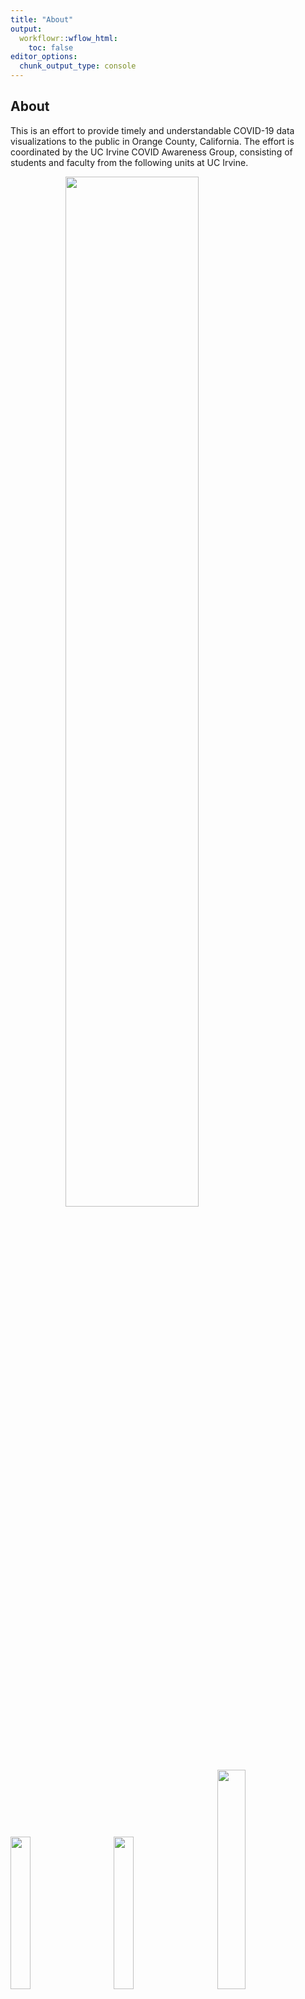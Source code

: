 ```yaml
---
title: "About"
output:
  workflowr::wflow_html:
    toc: false
editor_options:
  chunk_output_type: console
---
```

<style type="text/css">
.center {
  display: block;
  margin-left: auto;
  margin-right: auto;
  width: 65%;
</style>
<style type="text/css">
.centernotshrink {
  display: block;
  margin-left: auto;
  margin-right: auto;
  width: 100%;
}
</style>

## About

This is an effort to provide timely and understandable COVID-19 data visualizations to the public in Orange County, California. The effort is coordinated by the UC Irvine COVID Awareness Group, consisting of students and faculty from the following units at UC Irvine. 


<a href="https://www.stat.uci.edu" target="_blank"><img src = "assets/UCI14_2Line_ICS_Dept_Stats_blue.png" class="center"/></a>

<div class="centernotshrink">
<a href="http://publichealth.uci.edu/ph/_home/" target="_blank"><img src = "assets/UCI14_FLS_PubHealth_Blue.png"/ width="25%"></a>&nbsp;&nbsp;&nbsp;&nbsp;&nbsp;&nbsp;&nbsp;&nbsp;&nbsp;
<a href="https://cvr.bio.uci.edu" target="_blank"><img src = "assets/UCi17_CtrVirusResearch_blue.png"/ width="25%"></a>&nbsp;&nbsp;&nbsp;&nbsp;&nbsp;&nbsp;&nbsp;&nbsp;&nbsp;
<a href="https://infectiousdiseaseinitiative.uci.edu" target="_blank"><img src = "assets/U
CI19_Infectious_Disease_Science_Int_2L_blue.png"/ width="30%"></a>
</div>

### UC Irvine COVID Awareness Group Members: 
Damon Bayer, Bernadette Boden-Albala, Isaac Goldstein, Suellen Hopfer, Markelle Kelly, Rachel Longjohn, Vladimir Minin, Andrew Noymer, Daniel M. Parker, Padhraic Smyth.


### Contact information: 
If you would like to know more about technical details and/or to join the group, get in touch with  [Prof. Vladimir Minin](http://vnminin.github.io). For general media inquiries contact [Prof. Suellen Hopfer](https://www.faculty.uci.edu/profile.cfm?faculty_id=6369) and/or [Prof. Andrew Noymer](https://www.faculty.uci.edu/profile.cfm?faculty_id=5373).
If you are a media organization and would like to use our images, you do not need to ask for permission. Just don't forget to acknowledge UC Irvine COVID Awareness Group. 
The content of this site is licensed under the most permissive creative commons license (click on License tab in the navigation bar to learn more). 

## Methodology

### Moving Averages
Our figures present 7 day moving averages. This means that, for cases on July 7th, for example, we report the average number of cases per million people during the period July 1st to July 7th. On July 8th, we report the average number of cases per million people during the period July 2nd to July 8th, etc. We use moving averages as opposed to raw data (such as the actual number of cases per million people on July 7th) because cases can increase or decrease dramatically on a particular day, making it difficult to see trends in the time series of interest. Moving averages help highlight these trends more clearly.

<!-- ### Cases/Deaths/Hospitalizations per Million People -->
In order to calculate, for example, cases per million people, we take the number of cases reported in a county for a day, divide by the 2019 census population for that county and then multiply by 1 million. We do this because different counties have very different population sizes (Los Angeles County has approximately 10 million while Orange County has approximately 3 million) and we want to provide numbers which are comparable across counties.

### Testing Data
The number of daily new cases depends not only on the number of infected individuals in the population, but also on the number of tests performed. 
It would be much better to plot the positivity ratio (positive cases divided by the total number of tests) instead of cases.
Unfortunately, the number of Covid-19 diagnostic tests performed in a day is not available at a county level from the [California Open Data Portal](https://data.ca.gov/group/covid-19) at this time. 
LA and OC counties do have testing data available ([LA COVID-19 data](http://dashboard.publichealth.lacounty.gov/covid19_surveillance_dashboard/), [OC COVID-19 Data](https://data-ocpw.opendata.arcgis.com/datasets/e5ceebe7edba44cc8f875ca54cc2341a?page=18)), but we prefer to use one data source for now.

### Maps
Maps of cases have been created with data provided by the [Orange County Health Care Agency](https://www.ochealthinfo.com).
If an individual tested multiple times, only the first postive test was counted as a case.

### Software
We used [R](https://www.r-project.org) software environment, [tidyverse](https://www.tidyverse.org) collection of R packages, [workflowr](https://jdblischak.github.io/workflowr/) R package, and [QGIS](https://qgis.org/en/site/) geographic information system software.
